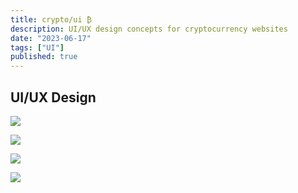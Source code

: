 ```yaml
---
title: crypto/ui ₿
description: UI/UX design concepts for cryptocurrency websites
date: "2023-06-17"
tags: ["UI"]
published: true
---
```


## UI/UX Design

![](/bitcoin-UI.webp)

![](/ethereum-UI.webp)

![](/doge-UI.webp)

![](/avalanche-UI.webp)
